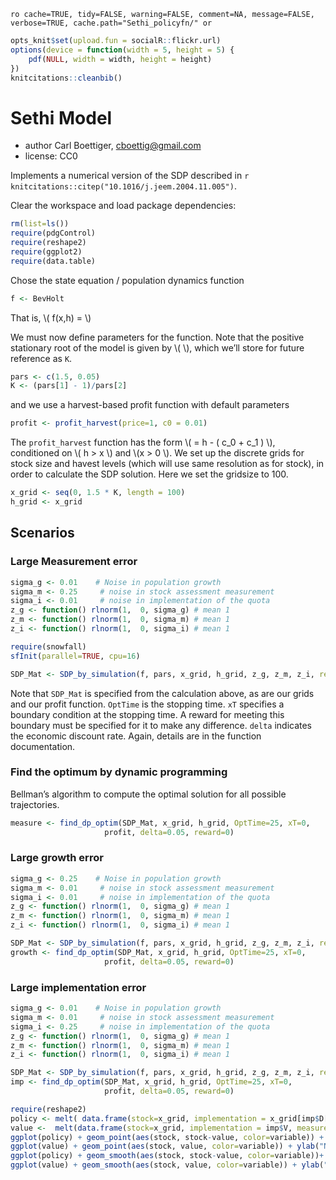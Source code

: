 `ro cache=TRUE, tidy=FALSE, warning=FALSE, comment=NA, message=FALSE, verbose=TRUE, cache.path="Sethi_policyfn/" or`

``` r
opts_knit$set(upload.fun = socialR::flickr.url)
options(device = function(width = 5, height = 5) {
    pdf(NULL, width = width, height = height)
})
knitcitations::cleanbib()
````

# Sethi Model
 * author Carl Boettiger, <cboettig@gmail.com>
 * license: CC0

Implements a numerical version of the SDP described in `r knitcitations::citep("10.1016/j.jeem.2004.11.005")`.


Clear the workspace and load package dependencies: 
``` r
rm(list=ls())   
require(pdgControl)
require(reshape2)
require(ggplot2)
require(data.table)
````


Chose the state equation / population dynamics function

``` r
f <- BevHolt
````

That is, \\( f(x,h) = \frac{A x}{1 + B x} \\)

We must now define parameters for the function.  Note that the positive stationary root of the model is given by \\( \frac{A-1}{B} \\), which we'll store for future reference as `K`.  

``` r
pars <- c(1.5, 0.05)
K <- (pars[1] - 1)/pars[2]
````

and we use a harvest-based profit function with default parameters

``` r
profit <- profit_harvest(price=1, c0 = 0.01) 
````

The `profit_harvest` function has the form \\( \Pi = h - \left( c_0  + c_1 \frac{h}{x} \right) \frac{h}{x} \\), conditioned on \\( h > x \\) and \\(x > 0 \\). We set up the discrete grids for stock size and havest levels (which will use same resolution as for stock), in order to calculate the SDP solution.   Here we set the gridsize to 100.  

``` r
x_grid <- seq(0, 1.5 * K, length = 100)  
h_grid <- x_grid  
````


## Scenarios

### Large Measurement error

``` r
sigma_g <- 0.01    # Noise in population growth
sigma_m <- 0.25     # noise in stock assessment measurement
sigma_i <- 0.01     # noise in implementation of the quota
z_g <- function() rlnorm(1,  0, sigma_g) # mean 1
z_m <- function() rlnorm(1,  0, sigma_m) # mean 1
z_i <- function() rlnorm(1,  0, sigma_i) # mean 1
````

``` r
require(snowfall) 
sfInit(parallel=TRUE, cpu=16)
```

``` r
SDP_Mat <- SDP_by_simulation(f, pars, x_grid, h_grid, z_g, z_m, z_i, reps=19999)
````
Note that `SDP_Mat` is specified from the calculation above, as are our grids and our profit function. `OptTime` is the stopping time.  `xT` specifies a boundary condition at the stopping time. A reward for meeting this boundary must be specified for it to make any difference.  `delta` indicates the economic discount rate. Again, details are in the function documentation.   



### Find the optimum by dynamic programming

Bellman's algorithm to compute the optimal solution for all possible trajectories. 

``` r
measure <- find_dp_optim(SDP_Mat, x_grid, h_grid, OptTime=25, xT=0, 
                     profit, delta=0.05, reward=0)
````

### Large growth error

``` r
sigma_g <- 0.25    # Noise in population growth
sigma_m <- 0.01     # noise in stock assessment measurement
sigma_i <- 0.01     # noise in implementation of the quota
z_g <- function() rlnorm(1,  0, sigma_g) # mean 1
z_m <- function() rlnorm(1,  0, sigma_m) # mean 1
z_i <- function() rlnorm(1,  0, sigma_i) # mean 1
````

``` r
SDP_Mat <- SDP_by_simulation(f, pars, x_grid, h_grid, z_g, z_m, z_i, reps=19999)
growth <- find_dp_optim(SDP_Mat, x_grid, h_grid, OptTime=25, xT=0, 
                     profit, delta=0.05, reward=0)
```

### Large implementation error

``` r
sigma_g <- 0.01    # Noise in population growth
sigma_m <- 0.01     # noise in stock assessment measurement
sigma_i <- 0.25     # noise in implementation of the quota
z_g <- function() rlnorm(1,  0, sigma_g) # mean 1
z_m <- function() rlnorm(1,  0, sigma_m) # mean 1
z_i <- function() rlnorm(1,  0, sigma_i) # mean 1
````

``` r
SDP_Mat <- SDP_by_simulation(f, pars, x_grid, h_grid, z_g, z_m, z_i, reps=19999)
imp <- find_dp_optim(SDP_Mat, x_grid, h_grid, OptTime=25, xT=0, 
                     profit, delta=0.05, reward=0)
```


``` r
require(reshape2)
policy <- melt( data.frame(stock=x_grid, implementation = x_grid[imp$D[,1]], measurement = x_grid[measure$D[,1]], growth = x_grid[growth$D[,1]]), id="stock")
value <-  melt(data.frame(stock=x_grid, implementation = imp$V, measurement = measure$V, growth = growth$V), id="stock")
ggplot(policy) + geom_point(aes(stock, stock-value, color=variable)) + ylab("escapement") 
ggplot(value) + geom_point(aes(stock, value, color=variable)) + ylab("Net Present Value")
ggplot(policy) + geom_smooth(aes(stock, stock-value, color=variable))+ ylab("escapement") 
ggplot(value) + geom_smooth(aes(stock, value, color=variable)) + ylab("Net Present Value")
````


